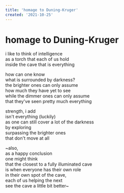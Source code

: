 ```yaml
---
title: 'homage to Duning-Kruger'
created: '2021-10-25'
---
```


# homage to Duning-Kruger

i like to think of intelligence  
as a torch that each of us hold  
inside the cave that is everything

how can one know  
what is surrounded by darkness?  
the brighter ones can only assume  
how much they have yet to see  
while the dimmer ones can only assume  
that they've seen pretty much everything

strength, i add  
isn't everything (luckily)  
as one can still cover a lot of the darkness  
by exploring  
surpassing the brighter ones  
that don't move at all

~also,  
as a happy conclusion  
one might think  
that the closest to a fully illuminated cave  
is when everyone has their own role  
in their own spot of the cave,  
each of us helping the next  
see the cave a little bit better~
